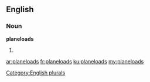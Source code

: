==English==

===Noun===
'''planeloads'''

# {{plural of|[[planeload]]}}

[[Category:English plurals]]

[[ar:planeloads]]
[[fr:planeloads]]
[[ku:planeloads]]
[[my:planeloads]]